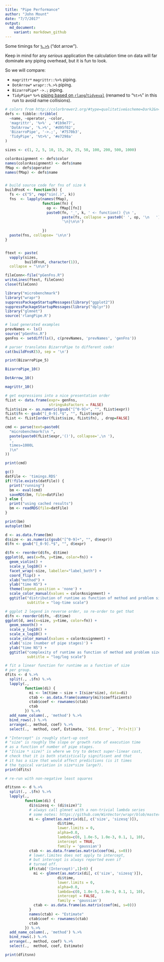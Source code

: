 ```yaml
---
title: "Pipe Performance"
author: "John Mount"
date: "7/7/2017"
output:
  md_document:
    variant: markdown_github
---
```


Some timings for [`%.>%`](http://www.win-vector.com/blog/2017/07/in-praise-of-syntactic-sugar/) ("dot arrow").

Keep in mind for any *serious* application the calculation time on data will far dominate any piping overhead, but it is fun to look.

So we will compare:

 * `magrittr*` `magrittr::%>%` piping.
 * `DotArrow*` `wrapr::%.>%` piping.
 * `BizarroPipe*` `->.;` piping.
 * `TidyPipe*` `%>%` [piping based on `rlang`/`tidyeval`](https://gist.github.com/lionel-/10cd649b31f11512e4aea3b7a98fe381) (renamed to "`%t>%`" in this run to avoid name collisions).
 
```r

# colors from http://colorbrewer2.org/#type=qualitative&scheme=Dark2&n=4
defs <- tibble::tribble(
  ~name, ~operator, ~color,
  'magrittr', '%>%' , '#1b9e77',
  'DotArrow', '%.>%', '#d95f02',
  'BizarroPipe', '->.;', '#7570b3',
  'TidyPipe', '%t>%', '#e7298a'
)

sizes <- c(1, 2, 5, 10, 15, 20, 25, 50, 100, 200, 500, 1000)

colorAssignment <- defs$color
names(colorAssignment) <- defs$name
fMap <- defs$operator
names(fMap) <- defs$name


# build source code for fns of size k
buildFnsK <- function(k) {
  fs <- c("5", rep("sin(.)", k))
  fns  <- lapply(names(fMap),
                 function(fn) {
                   op <- fMap[[fn]]
                   paste0(fn, '_', k, ' <- function() {\n ',
                          paste(fs, collapse = paste0(' ', op, '\n   ')),
                          '\n}\n\n')
                   
                 })
  paste(fns, collapse= '\n\n')
}


ftext <- paste(
  vapply(sizes,
         buildFnsK, character(1)),
  collapse = "\n\n")

fileConn<-file("pGenFns.R")
writeLines(ftext, fileConn)
close(fileConn)
```

```r
library("microbenchmark")
library("wrapr")
suppressPackageStartupMessages(library("ggplot2"))
suppressPackageStartupMessages(library("dplyr"))
library("glmnet")
source('rlangPipe.R')

# load generated examples
prevNames <- ls()
source("pGenFns.R")
genFns <- setdiff(ls(), c(prevNames, 'prevNames', 'genFns'))

# parser translates BizarroPipe to different code!
cat(buildFnsK(5), sep = '\n')

print(BizarroPipe_5)

BizarroPipe_10()

DotArrow_10()

magrittr_10()
```

```r
# get expressions into a nice presentation order
fList <- data.frame(expr= genFns, 
                    stringsAsFactors = FALSE)
fList$size <- as.numeric(gsub("[^0-9]+", "", fList$expr))
fList$fn <- gsub("[_0-9].*$", "", fList$expr)
fList <- fList[order(fList$size, fList$fn), , drop=FALSE]

cmd <- parse(text=paste0(
  "microbenchmark(\n ",
  paste(paste0(fList$expr,'()'), collapse=',\n '),
  ", 
  times=1000L
  )\n"
))

print(cmd)

gc()
datFile <- 'timings.RDS'
if(!file.exists(datFile)) {
  print("running")
  bm <- eval(cmd)
  saveRDS(bm, file=datFile)
} else {
  print("using cached results")
  bm <- readRDS(file=datFile)
}

print(bm)
autoplot(bm)
```

```r
d <- as.data.frame(bm)
d$size <- as.numeric(gsub("[^0-9]+", "", d$expr))
d$fn <- gsub("[_0-9].*$", "", d$expr)

d$fn <- reorder(d$fn, d$time)
ggplot(d, aes(x=fn, y=time, color=fn)) + 
  geom_violin() + 
  scale_y_log10() + 
  facet_wrap(~size, labeller="label_both") + 
  coord_flip() + 
  xlab("method") +
  ylab("time NS") +
  theme(legend.position = 'none') +
  scale_color_manual(values = colorAssignment) +
  ggtitle("distribution of runtime as function of method and problem size",
          subtitle = "log-time scale")

# ggplot 2 legend in reverse order, so re-order to get that
d$fn <- reorder(d$fn, -d$time)
ggplot(d, aes(x=size, y=time, color=fn)) +
  geom_smooth() +
  scale_y_log10() +
  scale_x_log10() +
  scale_color_manual(values = colorAssignment) +
  xlab('size (number of pipe stages)') +
  ylab("time NS") +
  ggtitle("complexity of runtime as function of method and problem size",
          subtitle = "log/log scale")
```

```r
# fit a linear function for runtime as a function of size
# per group.
dfits <- d %.>%
  split(., .$fn) %.>%
  lapply(., 
         function(di) { 
           mi <- lm(time ~ size + I(size*size), data=di) 
           ctab <- as.data.frame(summary(mi)$coefficients)
           ctab$coef <- rownames(ctab)
           ctab
         }) %.>%
  add_name_column(., 'method') %.>%
  bind_rows(.) %.>%
  arrange(., method, coef) %.>%
  select(.,  method, coef, Estimate, `Std. Error`, `Pr(>|t|)`)

# "Intercept" is roughly start-up cost 
# "size" is roughly the slope or growth rate of execution time
# as a function of number of pipe stages.
# "I(size * size)" is where we try to detect super-linear cost,
# check that it is both statistically significant and that 
# it has a size that would affect predictions (is it times
# the typical variation in size*size large?).
print(dfits)

# re-run with non-negative least squares

dfitsnn <- d %.>%
  split(., .$fn) %.>%
  lapply(., 
         function(di) { 
           di$sizesq <- (di$size)^2
           # always call glmnet with a non-trivial lambda series
           # some notes: https://github.com/WinVector/wrapr/blob/master/extras/glmnetNotes.md
           mi <- glmnet(as.matrix(di[, c('size', 'sizesq')]), 
                        di$time, 
                        lower.limits = 0, 
                        alpha=0.0, 
                        lambda=c(0, 1.0e-5, 1.0e-3, 0.1, 1, 10),
                        intercept = TRUE, 
                        family = 'gaussian')
           ctab <- as.data.frame(as.matrix(coef(mi, s=0)))
           # lower.limites does not apply to intercept,
           # but intercept is always reported even if
           # turned off.
           if(ctab['(Intercept)',1]<0) {
             mi <- glmnet(as.matrix(di[, c('size', 'sizesq')]), 
                        di$time, 
                        lower.limits = 0, 
                        alpha=0.0, 
                        lambda=c(0, 1.0e-5, 1.0e-3, 0.1, 1, 10),
                        intercept = FALSE, 
                        family = 'gaussian')
             ctab <- as.data.frame(as.matrix(coef(mi, s=0)))
           }
           names(ctab) <- "Estimate"
           ctab$coef <- rownames(ctab)
           ctab
         }) %.>%
  add_name_column(., 'method') %.>%
  bind_rows(.) %.>%
  arrange(., method, coef) %.>%
  select(.,  method, coef, Estimate)

print(dfitsnn)
```
